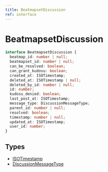 ```yaml
---
title: BeatmapsetDiscussion
ref: interface
---
```


# BeatmapsetDiscussion

```ts
interface BeatmapsetDiscussion {
  beatmap_id: number | null;
  beatmapset_id: number | null;
  can_be_resolved: boolean;
  can_grant_kudosu: boolean;
  created_at: ISOTimestamp;
  deleted_at: ISOTimestamp | null;
  deleted_by_id: number | null;
  id: number;
  kudosu_denied: boolean;
  last_post_at: ISOTimestamp;
  message_type: DiscussionMessageType;
  parent_id: number | null;
  resolved: boolean;
  timestamp: number | null;
  updated_at: ISOTimestamp;
  user_id: number;
}
```

## Types

- [ISOTimestamp](/references/iso-timestamp)
- [DiscussionMessageType](/references/discussion-message-type)
